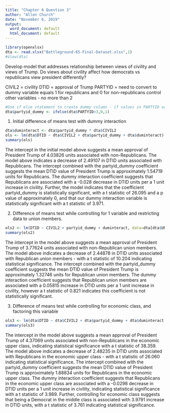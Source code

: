 ```yaml
---
title: "Chapter 6 Question 3"
author: "Allen Church"
date: "November 6, 2019"
output:
  word_document: default
  html_document: default
---
```


```r
library(openxlsx)
dta <- read.xlsx("Battleground-65-Final-Dataset.xlsx",1)
#View(dta)
```

Develop model that addresses relationship between views of civility and views of Trump. Do views about civility affect how democrats vs republicans view president differently?

CIVIL2 = civility
DTID = approval of Trump 
PARTYID = need to convert to dummy variable equals 1 for republicans and 0 for non-republicans
control other variables - no more than 2
```r
#Use if else statement to create dummy column - if values in PARTYID are greater than 3, assign 0, else assign 1
dta$partyid_dummy <- ifelse(dta$PARTYID>3,0,1)
```

1. Initial difference of means test with dummy interaction
```r
dta$duminteract <- dta$partyid_dummy * dta$CIVIL2
ols <- lm(dta$DTID ~ dta$CIVIL2 + dta$partyid_dummy + dta$duminteract)
summary(ols)
```
The intercept in the initial model above suggests a mean approval of President Trump of 4.03826 units associated with non-Republicans. The model above indicates a decrease of 2.49107 in DTID units associated with Republicans. The intercept combined with the partyid_dummy coefficient suggests the mean DTID value of President Trump is approximately 1.54719 units for Republicans. The dummy interaction coefficient suggests that Republicans are associated with a -0.028 decrease in DTID units per a 1 unit increase in civility. Further, the model indicates that the coefficient partyid_dummy is statistically significant, with a t statistic of 26.095 and a p value of approximately 0, and that our dummy interaction variable is statistically significant with a t statistic of 3.971. 

2. Difference of means test while controlling for 1 variable and restricting data to union members.
```r
ols2 <- lm(DTID ~ CIVIL2 + partyid_dummy + duminteract, data=dta[dta$UNION==1,])
summary(ols2)
```
The intercept in the model above suggests a mean approval of President Trump of 3.77624 units associated with non-Republican union members. The model above indicates a decrease of 2.44878 in DTID units associated with Republican union members - with a t statistic of 10.204 indicating statistical significance. The intercept combined with the partyid_dummy coefficient suggests the mean DTID value of President Trump is approximately 1.32746 units for Republican union members. The dummy interaction coefficient suggests that Republican union members are associated with a 0.05815 increase in DTID units per a 1 unit increase in civility, however a t statistic of 0.821 indicates this coefficient is not statistically significant.

3. Difference of means test while controlling for economic class, and factoring this variable
```r
ols3 <- lm(dta$DTID ~ dta$CIVIL2 + dta$partyid_dummy + dta$duminteract + factor(dta$ECONCLA2))
summary(ols3)
```
The intercept in the model above suggests a mean approval of President Trump of 4.37069 units associated with non-Republicans in the economic upper class, indicating statistical significance with a t statistic of 38.359. The model above indicates a decrease of 2.48235 in DTID units associated with Republicans in the economic upper class - with a t statistic of 26.060 indicating statistical significance. The intercept combined with the partyid_dummy coefficient suggests the mean DTID value of President Trump is approximately 1.88834 units for Republicans in the economic upper class. The dummy interaction coefficient suggests that Republicans in the economic upper class are associated with a -0.0298 decrease in DTID units per a 1 unit increase in civility, indicating statistical significance with a t statistic of 3.989. Further, controlling for economic class suggests that being a Democrat in the middle class is associated with 3.9791 increase in DTID units, with a t statistic of 3.761 indicating statistical significance.
